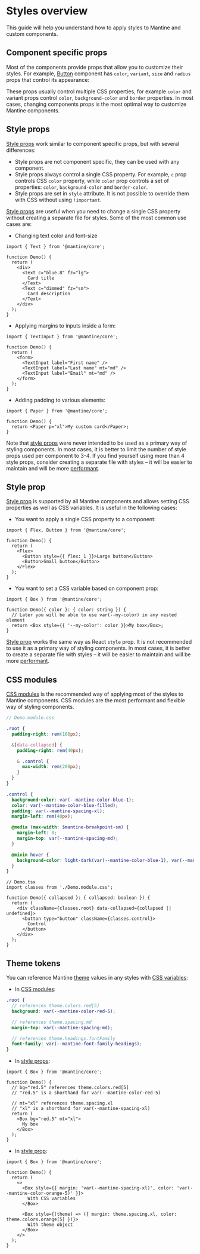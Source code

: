 

# Styles overview

This guide will help you understand how to apply styles to Mantine and custom components.

## Component specific props

Most of the components provide props that allow you to customize their styles. For example,
[Button](/core/button/) component has `color`, `variant`, `size` and `radius` props that control its
appearance:

<Demo data={ButtonDemos.configurator} />

These props usually control multiple CSS properties, for example `color` and variant props control `color`,
`background-color` and `border` properties. In most cases, changing components props is the most optimal way to customize Mantine components.

## Style props

[Style props](/styles/style-props/) work similar to component specific props, but with several differences:

- Style props are not component specific, they can be used with any component.
- Style props always control a single CSS property. For example, `c` prop controls CSS `color` property, while `color` prop controls a set of properties: `color`, `background-color` and `border-color`.
- Style props are set in `style` attribute. It is not possible to override them with CSS without using `!important`.

[Style props](/styles/style-props/) are useful when you need to change a single CSS property without creating a separate file for styles.
Some of the most common use cases are:

- Changing text color and font-size

```tsx
import { Text } from '@mantine/core';

function Demo() {
  return (
    <div>
      <Text c="blue.8" fz="lg">
        Card title
      </Text>
      <Text c="dimmed" fz="sm">
        Card description
      </Text>
    </div>
  );
}
```

- Applying margins to inputs inside a form:

```tsx
import { TextInput } from '@mantine/core';

function Demo() {
  return (
    <form>
      <TextInput label="First name" />
      <TextInput label="Last name" mt="md" />
      <TextInput label="Email" mt="md" />
    </form>
  );
}
```

- Adding padding to various elements:

```tsx
import { Paper } from '@mantine/core';

function Demo() {
  return <Paper p="xl">My custom card</Paper>;
}
```

Note that [style props](/styles/style-props/) were never intended to be used
as a primary way of styling components. In most cases, it is better to limit
the number of style props used per component to 3-4. If you find yourself using
more than 4 style props, consider creating a separate file with styles – it
will be easier to maintain and will be more [performant](/styles/styles-performance/).

## Style prop

[Style prop](/styles/style/) is supported by all Mantine components and allows setting
CSS properties as well as CSS variables. It is useful in the following cases:

- You want to apply a single CSS property to a component:

```tsx
import { Flex, Button } from '@mantine/core';

function Demo() {
  return (
    <Flex>
      <Button style={{ flex: 1 }}>Large button</Button>
      <Button>Small button</Button>
    </Flex>
  );
}
```

- You want to set a CSS variable based on component prop:

```tsx
import { Box } from '@mantine/core';

function Demo({ color }: { color: string }) {
  // Later you will be able to use var(--my-color) in any nested element
  return <Box style={{ '--my-color': color }}>My box</Box>;
}
```

[Style prop](/styles/style/) works the same way as React `style` prop. It is not
recommended to use it as a primary way of styling components. In most cases, it is
better to create a separate file with styles – it will be easier to maintain and
will be more [performant](/styles/styles-performance/).

## CSS modules

[CSS modules](/styles/css-modules/) is the recommended way of applying most of the styles to Mantine components.
CSS modules are the most performant and flexible way of styling components.

```scss
// Demo.module.css

.root {
  padding-right: rem(100px);

  &[data-collapsed] {
    padding-right: rem(40px);

    & .control {
      max-width: rem(200px);
    }
  }
}

.control {
  background-color: var(--mantine-color-blue-1);
  color: var(--mantine-color-blue-filled);
  padding: var(--mantine-spacing-xl);
  margin-left: rem(40px);

  @media (max-width: $mantine-breakpoint-sm) {
    margin-left: 0;
    margin-top: var(--mantine-spacing-md);
  }

  @mixin hover {
    background-color: light-dark(var(--mantine-color-blue-1), var(--mantine-color-blue-9));
  }
}
```

```tsx
// Demo.tsx
import classes from './Demo.module.css';

function Demo({ collapsed }: { collapsed: boolean }) {
  return (
    <div className={classes.root} data-collapsed={collapsed || undefined}>
      <button type="button" className={classes.control}>
        Control
      </button>
    </div>
  );
}
```

## Theme tokens

You can reference Mantine [theme](/theming/theme-object/) values in any styles with
[CSS variables](/styles/css-variables/):

- In [CSS modules](/styles/css-modules/):

```scss
.root {
  // references theme.colors.red[5]
  background: var(--mantine-color-red-5);

  // references theme.spacing.md
  margin-top: var(--mantine-spacing-md);

  // references theme.headings.fontFamily
  font-family: var(--mantine-font-family-headings);
}
```

- In [style props](/styles/style-props/):

```tsx
import { Box } from '@mantine/core';

function Demo() {
  // bg="red.5" references theme.colors.red[5]
  // "red.5" is a shorthand for var(--mantine-color-red-5)

  // mt="xl" references theme.spacing.xl
  // "xl" is a shorthand for var(--mantine-spacing-xl)
  return (
    <Box bg="red.5" mt="xl">
      My box
    </Box>
  );
}
```

- In [style prop](/styles/style/):

```tsx
import { Box } from '@mantine/core';

function Demo() {
  return (
    <>
      <Box style={{ margin: 'var(--mantine-spacing-xl)', color: 'var(--mantine-color-orange-5)' }}>
        With CSS variables
      </Box>

      <Box style={(theme) => ({ margin: theme.spacing.xl, color: theme.colors.orange[5] })}>
        With theme object
      </Box>
    </>
  );
}
```
